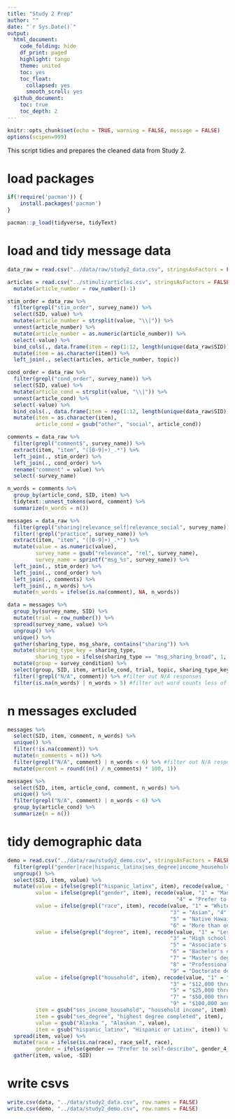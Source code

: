 ```yaml
---
title: "Study 2 Prep"
author: ""
date: "`r Sys.Date()`"
output:
  html_document:
    code_folding: hide
    df_print: paged
    highlight: tango
    theme: united
    toc: yes
    toc_float:
      collapsed: yes
      smooth_scroll: yes
  github_document:
    toc: true
    toc_depth: 2
---
```


```r
knitr::opts_chunk$set(echo = TRUE, warning = FALSE, message = FALSE)
options(scipen=999)
```

This script tidies and prepares the cleaned data from Study 2.

# load packages
```r
if(!require('pacman')) {
	install.packages('pacman')
}

pacman::p_load(tidyverse, tidyText)
```

# load and tidy message data
```r
data_raw = read.csv("../data/raw/study2_data.csv", stringsAsFactors = FALSE)

articles = read.csv("../stimuli/articles.csv", stringsAsFactors = FALSE) %>%
  mutate(article_number = row_number()-1)

stim_order = data_raw %>%
  filter(grepl("stim_order", survey_name)) %>%
  select(SID, value) %>%
  mutate(article_number = strsplit(value, "\\|")) %>%
  unnest(article_number) %>%
  mutate(article_number = as.numeric(article_number)) %>%
  select(-value) %>%
  bind_cols(., data.frame(item = rep(1:12, length(unique(data_raw$SID))))) %>%
  mutate(item = as.character(item)) %>%
  left_join(., select(articles, article_number, topic))

cond_order = data_raw %>%
  filter(grepl("cond_order", survey_name)) %>%
  select(SID, value) %>%
  mutate(article_cond = strsplit(value, "\\|")) %>%
  unnest(article_cond) %>%
  select(-value) %>%
  bind_cols(., data.frame(item = rep(1:12, length(unique(data_raw$SID))))) %>%
  mutate(item = as.character(item),
         article_cond = gsub("other", "social", article_cond))

comments = data_raw %>%
  filter(grepl("comment$", survey_name)) %>%
  extract(item, "item", "([0-9]+)_.*") %>%
  left_join(., stim_order) %>%
  left_join(., cond_order) %>%
  rename("comment" = value) %>%
  select(-survey_name)

n_words = comments %>%
  group_by(article_cond, SID, item) %>%
  tidytext::unnest_tokens(word, comment) %>%
  summarize(n_words = n())

messages = data_raw %>%
  filter(grepl("sharing|relevance_self|relevance_social", survey_name)) %>%
  filter(!grepl("practice", survey_name)) %>%
  extract(item, "item", "([0-9]+)_.*") %>%
  mutate(value = as.numeric(value),
         survey_name = gsub("relevance", "rel", survey_name),
         survey_name = sprintf("msg_%s", survey_name)) %>%
  left_join(., stim_order) %>%
  left_join(., cond_order) %>%
  left_join(., comments) %>%
  left_join(., n_words) %>%
  mutate(n_words = ifelse(is.na(comment), NA, n_words))

data = messages %>%
  group_by(survey_name, SID) %>%
  mutate(trial = row_number()) %>%
  spread(survey_name, value) %>%
  ungroup() %>%
  unique() %>%
  gather(sharing_type, msg_share, contains("sharing")) %>%
  mutate(sharing_type_key = sharing_type, 
         sharing_type = ifelse(sharing_type == "msg_sharing_broad", 1, 0)) %>%
  mutate(group = survey_condition) %>%
  select(group, SID, item, article_cond, trial, topic, sharing_type_key, sharing_type, msg_share, contains("rel_"), comment, n_words)  %>%
  filter(!grepl("N/A", comment)) %>% #filter out N/A responses
  filter(is.na(n_words) | n_words > 5) #filter out word counts less of 5 or less
```

# n messages excluded
```r
messages %>%
  select(SID, item, comment, n_words) %>%
  unique() %>%
  filter(!is.na(comment)) %>%
  mutate(n_comments = n()) %>%
  filter(grepl("N/A", comment) | n_words < 6) %>% #filter out N/A responses and word counts less of 5 or less
  mutate(percent = round((n() / n_comments) * 100, 1))

messages %>%
  select(SID, item, article_cond, comment, n_words) %>%
  unique() %>%
  filter(grepl("N/A", comment) | n_words < 6) %>%
  group_by(article_cond) %>%
  summarize(n = n())
```

# tidy demographic data
```r
demo = read.csv("../data/raw/study2_demo.csv", stringsAsFactors = FALSE) %>%
  filter(grepl("gender|race|hispanic_latinx|ses_degree|income_household|^age$|state", item)) %>%
  ungroup() %>%
  select(SID, item, value) %>%
  mutate(value = ifelse(grepl("hispanic_latinx", item), recode(value, "1" = "Yes", "0" = "No"), value),
         value = ifelse(grepl("gender", item), recode(value, "1" = "Man", "2" = "Non-binary / third gender", "3" = "Woman", 
                                                      "4" = "Prefer to self-describe", "5" = "Prefer not to say"), value),
         value = ifelse(grepl("race", item), recode(value, "1" = "White", "2" = "Black or African American", 
                                                    "3" = "Asian", "4" = "American Indian or Alaskan Native", 
                                                    "5" = "Native Hawaiian or Other Pacific Islander",
                                                    "6" = "More than one race", "7" = "Prefer not to say"), value),
         value = ifelse(grepl("degree", item), recode(value, "1" = "Less than high school", "2" = "High school graduate (diploma)", 
                                                    "3" = "High school graduate (GED)", "4" = "Some college (1-4 years, no degree)", 
                                                    "5" = "Associate's degree (including occupational or academic degrees)", 
                                                    "6" = "Bachelor's degree (BA, BS, etc)",
                                                    "7" = "Master's degree (MA, MS, MENG, MSW, etc)",
                                                    "8" = "Professional school degree (MD, DDC, JD, etc)",
                                                    "9" = "Doctorate degree (PhD, EdD, etc)"), value),
         value = ifelse(grepl("household", item), recode(value, "1" = "Less than $5,000", "2" = "$5,000 through $11,999", 
                                                    "3" = "$12,000 through $15,999", "4" = "$16,000 through $24,999", 
                                                    "5" = "$25,000 through $34,999", "6" = "$35,000 through $49,999",
                                                    "7" = "$50,000 through $74,999", "8" = "$75,000 through $99,999",
                                                    "9" = "$100,000 and greater", "10" = "NA", "11" = "NA"), value),
         item = gsub("ses_income_household", "household income", item),
         item = gsub("ses_degree", "highest degree completed", item),
         value = gsub("Alaska ", "Alaskan ", value),
         item = gsub("hispanic_latinx", "Hispanic or Latinx", item)) %>%
  spread(item, value) %>%
  mutate(race = ifelse(is.na(race), race_self, race),
         gender = ifelse(gender == "Prefer to self-describe", gender_4_TEXT, gender)) %>%
  gather(item, value, -SID)
```

# write csvs
```r
write.csv(data, "../data/study2_data.csv", row.names = FALSE)
write.csv(demo, "../data/study2_demo.csv", row.names = FALSE)
```

